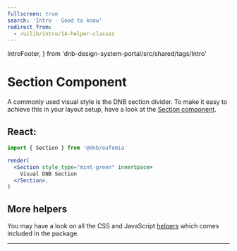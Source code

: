 ```yaml
---
fullscreen: true
search: 'Intro - Good to know'
redirect_from:
  - /uilib/intro/14-helper-classes
---
```


  IntroFooter,
} from 'dnb-design-system-portal/src/shared/tags/Intro'

<Intro>

# Section Component

A commonly used visual style is the DNB section divider. To make it easy to achieve this in your layout setup, have a look at the [Section component](!/uilib/components/section).

## React:

```jsx
import { Section } from '@dnb/eufemia'

render(
  <Section style_type="mint-green" innerSpace>
    Visual DNB Section
  </Section>,
)
```

## More helpers

You may have a look on all the CSS and JavaScript [helpers](!/uilib/helpers) which comes included in the package.

---

<IntroFooter href="/uilib/intro/15-summary" text="Summary" />

</Intro>
